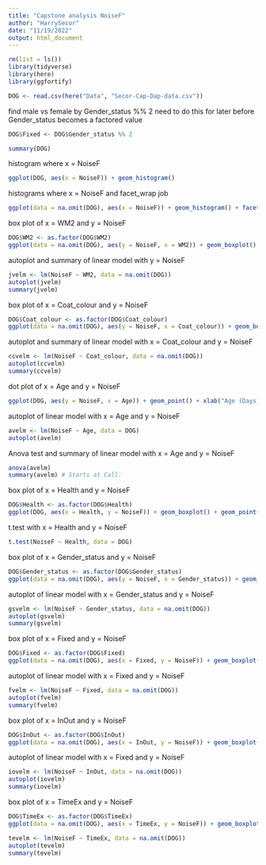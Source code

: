 ```yaml
---
title: "Capstone analysis NoiseF"
author: "HarrySecor"
date: "11/19/2022"
output: html_document
---
```


```r
rm(list = ls())
library(tidyverse)
library(here)
library(ggfortify)
```

```r
DOG <- read.csv(here("Data", "Secor-Cap-Dap-data.csv"))
```

find male vs female by Gender_status %% 2
need to do this for later before Gender_status becomes a factored value

```r
DOG$Fixed <- DOG$Gender_status %% 2
```


```r
summary(DOG)
```

histogram where x = NoiseF

```r
ggplot(DOG, aes(x = NoiseF)) + geom_histogram()
```

histograms where x = NoiseF and facet_wrap job

```r
ggplot(data = na.omit(DOG), aes(x = NoiseF)) + geom_histogram() + facet_wrap(~WM2)
```

box plot of x = WM2 and y = NoiseF

```r
DOG$WM2 <- as.factor(DOG$WM2)
ggplot(data = na.omit(DOG), aes(y = NoiseF, x = WM2)) + geom_boxplot() + geom_point(size = 4, color = 'lightgrey', alpha = 0.5)
```

autoplot and summary of linear model with y = NoiseF

```r
jvelm <- lm(NoiseF ~ WM2, data = na.omit(DOG))
autoplot(jvelm)
summary(jvelm)
```


box plot of x = Coat_colour and y = NoiseF

```r
DOG$Coat_colour <- as.factor(DOG$Coat_colour)
ggplot(data = na.omit(DOG), aes(y = NoiseF, x = Coat_colour)) + geom_boxplot() + geom_point(size = 4, color = 'lightgrey', alpha = 0.5)
```

autoplot and summary of linear model with x = Coat_colour and y = NoiseF

```r
ccvelm <- lm(NoiseF ~ Coat_colour, data = na.omit(DOG))
autoplot(ccvelm)
summary(ccvelm)
```


dot plot of x = Age and y = NoiseF

```r
ggplot(DOG, aes(y = NoiseF, x = Age)) + geom_point() + xlab("Age (Days)")
```

autoplot of linear model with x = Age and y = NoiseF

```r
avelm <- lm(NoiseF ~ Age, data = DOG)
autoplot(avelm)
```

Anova test and summary of linear model with x = Age and y = NoiseF

```r
anova(avelm)
summary(avelm) # Starts at Call:
```

box plot of x = Health and y = NoiseF

```r
DOG$Health <- as.factor(DOG$Health)
ggplot(DOG, aes(x = Health, y = NoiseF)) + geom_boxplot() + geom_point(size = 4, color = 'lightgrey', alpha = 0.5)
```

t.test with x = Health and y = NoiseF

```r
t.test(NoiseF ~ Health, data = DOG)
```

box plot of x = Gender_status and y = NoiseF

```r
DOG$Gender_status <- as.factor(DOG$Gender_status)
ggplot(data = na.omit(DOG), aes(y = NoiseF, x = Gender_status)) + geom_boxplot() + geom_point(size = 4, color = 'lightgrey', alpha = 0.5)
```

autoplot of linear model with x = Gender_status and y = NoiseF

```r
gsvelm <- lm(NoiseF ~ Gender_status, data = na.omit(DOG))
autoplot(gsvelm)
summary(gsvelm)
```


box plot of x = Fixed and y = NoiseF

```r
DOG$Fixed <- as.factor(DOG$Fixed)
ggplot(data = na.omit(DOG), aes(x = Fixed, y = NoiseF)) + geom_boxplot() + geom_point(size = 4, color = 'lightgrey', alpha = 0.5)
```

autoplot of linear model with x = Fixed and y = NoiseF

```r
fvelm <- lm(NoiseF ~ Fixed, data = na.omit(DOG))
autoplot(fvelm)
summary(fvelm)
```

box plot of x = InOut and y = NoiseF

```r
DOG$InOut <- as.factor(DOG$InOut)
ggplot(data = na.omit(DOG), aes(x = InOut, y = NoiseF)) + geom_boxplot() + geom_point(size = 4, color = 'lightgrey', alpha = 0.5)
```

autoplot of linear model with x = Fixed and y = NoiseF

```r
iovelm <- lm(NoiseF ~ InOut, data = na.omit(DOG))
autoplot(iovelm)
summary(iovelm)
```

box plot of x = TimeEx and y = NoiseF

```r
DOG$TimeEx <- as.factor(DOG$TimeEx)
ggplot(data = na.omit(DOG), aes(x = TimeEx, y = NoiseF)) + geom_boxplot() + geom_point(size = 4, color = 'lightgrey', alpha = 0.5)
```


```r
tevelm <- lm(NoiseF ~ TimeEx, data = na.omit(DOG))
autoplot(tevelm)
summary(tevelm)
```


